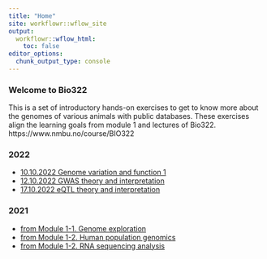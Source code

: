 ```yaml
---
title: "Home"
site: workflowr::wflow_site
output:
  workflowr::wflow_html:
    toc: false
editor_options:
  chunk_output_type: console
---
```





### **Welcome to Bio322**
This is a set of introductory hands-on exercises to get to know more about the genomes of various animals with public databases.
These exercises align the learning goals from module 1 and lectures of Bio322.
https://www.nmbu.no/course/BIO322


### **2022**
* [10.10.2022 Genome variation and function 1](2022_genome.function1.html)
* [12.10.2022 GWAS theory and interpretation](2022_genome.function2.html)
* [17.10.2022 eQTL theory and interpretation](2022_genome.function3.html)


### **2021**
* [from Module 1-1. Genome exploration](ensembl1.html)
* [from Module 1-2. Human population genomics](ensembl2.html)
* [from Module 1-2. RNA sequencing analysis](galaxy1.html)
